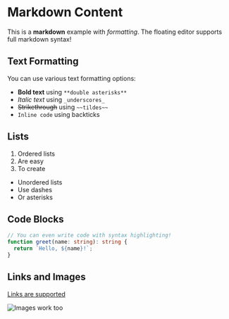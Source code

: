 # Markdown Content

This is a **markdown** example with _formatting_. The floating editor supports full markdown syntax!

## Text Formatting

You can use various text formatting options:

- **Bold text** using `**double asterisks**`
- _Italic text_ using `_underscores_`
- ~~Strikethrough~~ using `~~tildes~~`
- `Inline code` using backticks

## Lists

1. Ordered lists
2. Are easy
3. To create

- Unordered lists
- Use dashes
- Or asterisks

## Code Blocks

```typescript
// You can even write code with syntax highlighting!
function greet(name: string): string {
  return `Hello, ${name}!`;
}
```

## Links and Images

[Links are supported](https://example.com)

![Images work too](https://via.placeholder.com/150)
